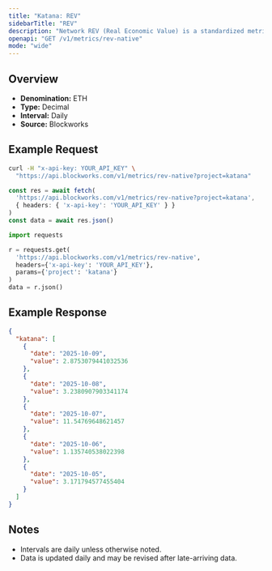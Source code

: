 ```yaml
---
title: "Katana: REV"
sidebarTitle: "REV"
description: "Network REV (Real Economic Value) is a standardized metric that tracks blockchain value accrual generated by user activity. REV consists of both in-protocol transaction fees and out-of-protocol tips that users pay for transaction execution, so it measures the monetary demand to transact onchain."
openapi: "GET /v1/metrics/rev-native"
mode: "wide"
---
```


## Overview

- **Denomination:** ETH
- **Type:** Decimal
- **Interval:** Daily
- **Source:** Blockworks

## Example Request

<CodeGroup>

```bash cURL
curl -H "x-api-key: YOUR_API_KEY" \
  "https://api.blockworks.com/v1/metrics/rev-native?project=katana"
```

```typescript TypeScript
const res = await fetch(
  'https://api.blockworks.com/v1/metrics/rev-native?project=katana',
  { headers: { 'x-api-key': 'YOUR_API_KEY' } }
)
const data = await res.json()
```

```python Python
import requests

r = requests.get(
  'https://api.blockworks.com/v1/metrics/rev-native',
  headers={'x-api-key': 'YOUR_API_KEY'},
  params={'project': 'katana'}
)
data = r.json()
```

</CodeGroup>

## Example Response

```json
{
  "katana": [
    {
      "date": "2025-10-09",
      "value": 2.8753079441032536
    },
    {
      "date": "2025-10-08",
      "value": 3.2380907903341174
    },
    {
      "date": "2025-10-07",
      "value": 11.54769648621457
    },
    {
      "date": "2025-10-06",
      "value": 1.135740538022398
    },
    {
      "date": "2025-10-05",
      "value": 3.171794577455404
    }
  ]
}
```

## Notes
- Intervals are daily unless otherwise noted.
- Data is updated daily and may be revised after late-arriving data.
